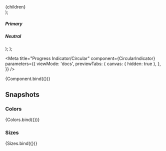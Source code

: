 


  <section>
    <div style={{ display: 'flex', gap: '15px' }}>{children}</div>
  </section>
);

  <Container>
    <div>
      <h5>Primary</h5>
      <CircularIndicator color="primary" />
    </div>
    <div style={{ borderRadius: '3px', backgroundColor: '#7C7C7C', padding: '0 10px 10px' }}>
      <h5 style={{ color: 'white' }}>Neutral</h5>
      <CircularIndicator color="neutral" />
    </div>
  </Container>
);

  <Container>
    <CircularIndicator size={48} />
    <CircularIndicator size={40} />
    <CircularIndicator size={32} />
    <CircularIndicator size={24} />
    <CircularIndicator size={16} />
  </Container>
);

<Meta
  title="Progress Indicator/Circular"
  component={CircularIndicator}
  parameters={{
    viewMode: 'docs',
    previewTabs: {
      canvas: { hidden: true },
    },
  }}
/>

<Canvas>
  <Story name="Default" args={{ size: '32', color: 'primary' }}>
    {Component.bind({})}
  </Story>
</Canvas>

<ArgsTable story="Default" />

## Snapshots

### Colors

<Story name="Colors">{Colors.bind({})}</Story>

### Sizes

<Story name="Sizes">{Sizes.bind({})}</Story>
